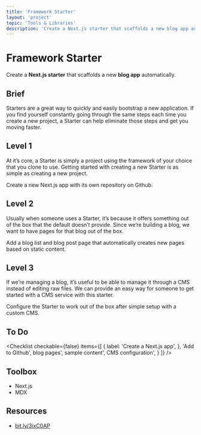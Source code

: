 ```yaml
---
title: 'Framework Starter'
layout: 'project'
topic: 'Tools & Libraries'
description: 'Create a Next.js starter that scaffolds a new blog app automatically.'
---
```



<ProjectHeader>

# Framework Starter

Create a <strong className="color-blue">Next.js starter</strong> that scaffolds a new <strong className="color-purple">blog app</strong> automatically.

</ProjectHeader>

<ProjectContent>

## Brief

Starters are a great way to quickly and easily bootstrap a new application. If you find yourself constantly going through the same steps each time you create a new project, a Starter can help eliminate those steps and get you moving faster.

## Level 1

At it’s core, a Starter is simply a project using the framework of your choice that you clone to use. Getting started with creating a new Starter is as simple as creating a new project.

Create a new Next.js app with its own repository on Github.

<LoginRequired>

## Level 2

Usually when someone uses a Starter, it’s because it offers something out of the box that the default doesn’t provide. Since we’re building a blog, we want to have pages for that blog out of the box.

Add a blog list and blog post page that automatically creates new pages based on static content.

## Level 3

If we’re managing a blog, it’s useful to be able to manage it through a CMS instead of editing raw files. We can provide an easy way for someone to get started with a CMS service with this starter.

Configure the Starter to work out of the box after simple setup with a custom CMS.

</LoginRequired>

</ProjectContent>

<ProjectSidebar>

## To Do

<Checklist checkable={false} items={[
  {
 label: 'Create a Next.js app',
 },
 'Add to Github',
 blog pages',
 sample content',
 CMS configuration',
 }
]} />

## Toolbox
- Next.js
- MDX

## Resources
- [bit.ly/3ixC0AP](https://bit.ly/3ixC0AP)

</ProjectSidebar>